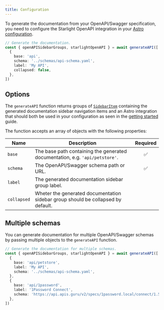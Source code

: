 ```yaml
---
title: Configuration
---
```


To generate the documentation from your OpenAPI/Swagger specification, you need to configure the Starlight OpenAPI integration in your [Astro configuration](https://docs.astro.build/en/guides/configuring-astro/#supported-config-file-types).

```ts
// Generate the documentation.
const { openAPISidebarGroups, starlightOpenAPI } = await generateAPI([
  {
    base: 'api',
    schema: '../schemas/api-schema.yaml',
    label: 'My API',
    collapsed: false,
  },
])
```

## Options

The `generateAPI` function returns groups of [`SidebarItem`](https://starlight.astro.build/reference/configuration/#sidebaritem) containing the generated documentation sidebar navigation items and an Astro integration that should both be used in your configuration as seen in the [getting started](/guides/getting-started/) guide.

The function accepts an array of objects with the following properties:

| Name        | Description                                                                      | Required |
| ----------- | -------------------------------------------------------------------------------- | :------: |
| `base`      | The base path containing the generated documentation, e.g. `'api/petstore'`.     |    ✅    |
| `schema`    | The OpenAPI/Swagger schema path or URL.                                          |    ✅    |
| `label`     | The generated documentation sidebar group label.                                 |          |
| `collapsed` | Wheter the generated documentation sidebar group should be collapsed by default. |          |

## Multiple schemas

You can generate documentation for multiple OpenAPI/Swagger schemas by passing multiple objects to the `generateAPI` function.

```ts
// Generate the documentation for multiple schemas.
const { openAPISidebarGroups, starlightOpenAPI } = await generateAPI([
  {
    base: 'api/petstore',
    label: 'My API',
    schema: '../schemas/api-schema.yaml',
  },
  {
    base: 'api/1password',
    label: '1Password Connect',
    schema: 'https://api.apis.guru/v2/specs/1password.local/connect/1.5.7/openapi.yaml',
  },
])
```

